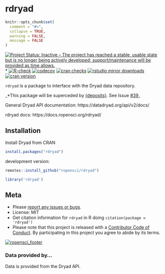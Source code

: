 rdryad
======

```r
knitr::opts_chunk$set(
  comment = "#>",
  collapse = TRUE,
  warning = FALSE,
  message = FALSE
)
```
[![Project Status: Inactive – The project has reached a stable, usable state but is no longer being actively developed; support/maintenance will be provided as time allows.](https://www.repostatus.org/badges/latest/inactive.svg)](https://www.repostatus.org/#inactive)*
[![R-check](https://github.com/ropensci/rdryad/workflows/R-check/badge.svg)](https://github.com/ropensci/rdryad/actions?query=workflow%3AR-check)
[![codecov](https://codecov.io/gh/ropensci/rdryad/branch/master/graph/badge.svg)](https://codecov.io/gh/ropensci/rdryad)
[![cran checks](https://cranchecks.info/badges/worst/rdryad)](https://cranchecks.info/pkgs/rdryad)
[![rstudio mirror downloads](https://cranlogs.r-pkg.org/badges/rdryad)](https://github.com/metacran/cranlogs.app)
[![cran version](https://www.r-pkg.org/badges/version/rdryad)](https://cran.r-project.org/package=rdryad)

`rdryad` is a package to interface with the Dryad data repository.

_*This package will be superceded by [{deposits}](https://github.com/ropenscilabs/deposits). See Issue [#39](https://github.com/ropensci/rdryad/issues/39])_

General Dryad API documentation: https://datadryad.org/api/v2/docs/

rdryad docs: https://docs.ropensci.org/rdryad/

## Installation

Install Dryad from CRAN

```r
install.packages("rdryad")
```

development version:

```r
remotes::install_github("ropensci/rdryad")
```

```r
library('rdryad')
```

## Meta

* Please [report any issues or bugs](https://github.com/ropensci/rdryad/issues).
* License: MIT
* Get citation information for `rdryad` in R doing `citation(package = 'rdryad')`
* Please note that this project is released with a [Contributor Code of Conduct][coc]. By participating in this project you agree to abide by its terms.

[![ropensci_footer](https://ropensci.org/public_images/github_footer.png)](https://ropensci.org)

### Data provided by...

Data is provided from the Dryad API.

[coc]: https://github.com/ropensci/rdryad/blob/master/CODE_OF_CONDUCT.md
